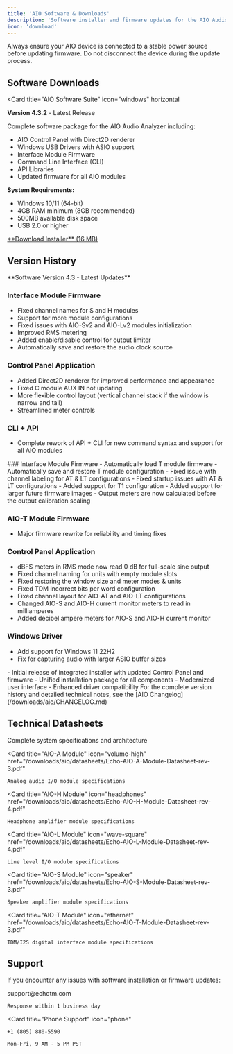 ```yaml
---
title: 'AIO Software & Downloads'
description: 'Software installer and firmware updates for the AIO Audio Analyzer'
icon: 'download'
---
```


<Warning>
Always ensure your AIO device is connected to a stable power source before updating firmware. Do not disconnect the device during the update process.
</Warning>

## Software Downloads

<Card
  title="AIO Software Suite"
  icon="windows"
  horizontal
>
  **Version 4.3.2** - Latest Release

  Complete software package for the AIO Audio Analyzer including:
  - AIO Control Panel with Direct2D renderer
  - Windows USB Drivers with ASIO support
  - Interface Module Firmware
  - Command Line Interface (CLI)
  - API Libraries
  - Updated firmware for all AIO modules

  **System Requirements:**
  - Windows 10/11 (64-bit)
  - 4GB RAM minimum (8GB recommended)
  - 500MB available disk space
  - USB 2.0 or higher

  <a href="/downloads/aio/SetupEchoAIO_4.3.2.exe" download>
    **Download Installer** (16 MB)
  </a>
</Card>

## Version History

<Accordion title="Version 4.3.2 (Current Release)">
  **Software Version 4.3 - Latest Updates**

  ### Interface Module Firmware
  - Fixed channel names for S and H modules
  - Support for more module configurations
  - Fixed issues with AIO-Sv2 and AIO-Lv2 modules initialization
  - Improved RMS metering
  - Added enable/disable control for output limiter
  - Automatically save and restore the audio clock source

  ### Control Panel Application
  - Added Direct2D renderer for improved performance and appearance
  - Fixed C module AUX IN not updating
  - More flexible control layout (vertical channel stack if the window is narrow and tall)
  - Streamlined meter controls

  ### CLI + API
  - Complete rework of API + CLI for new command syntax and support for all AIO modules
</Accordion>

<Accordion title="Version 4.1 Changelog">
  ### Interface Module Firmware
  - Automatically load T module firmware
  - Automatically save and restore T module configuration
  - Fixed issue with channel labeling for AT & LT configurations
  - Fixed startup issues with AT & LT configurations
  - Added support for T1 configuration
  - Added support for larger future firmware images
  - Output meters are now calculated before the output calibration scaling

  ### AIO-T Module Firmware
  - Major firmware rewrite for reliability and timing fixes

  ### Control Panel Application
  - dBFS meters in RMS mode now read 0 dB for full-scale sine output
  - Fixed channel naming for units with empty module slots
  - Fixed restoring the window size and meter modes & units
  - Fixed TDM incorrect bits per word configuration
  - Fixed channel layout for AIO-AT and AIO-LT configurations
  - Changed AIO-S and AIO-H current monitor meters to read in milliamperes
  - Added decibel ampere meters for AIO-S and AIO-H current monitor

  ### Windows Driver
  - Add support for Windows 11 22H2
  - Fix for capturing audio with larger ASIO buffer sizes
</Accordion>

<Accordion title="Version 4.0.0 Changelog">
  - Initial release of integrated installer with updated Control Panel and firmware
  - Unified installation package for all components
  - Modernized user interface
  - Enhanced driver compatibility
</Accordion>

<Accordion title="View Full Changelog">
  For the complete version history and detailed technical notes, see the [AIO Changelog](/downloads/aio/CHANGELOG.md)
</Accordion>

## Technical Datasheets

<CardGroup cols={3}>
  <Card
    title="AIO System Datasheet"
    icon="microchip"
    href="/downloads/aio/datasheets/Echo-AIO-Test-System-Datasheet-rev-4.pdf"
  >
    Complete system specifications and architecture
  </Card>

  <Card
    title="AIO-A Module"
    icon="volume-high"
    href="/downloads/aio/datasheets/Echo-AIO-A-Module-Datasheet-rev-3.pdf"
  >
    Analog audio I/O module specifications
  </Card>

  <Card
    title="AIO-H Module"
    icon="headphones"
    href="/downloads/aio/datasheets/Echo-AIO-H-Module-Datasheet-rev-4.pdf"
  >
    Headphone amplifier module specifications
  </Card>

  <Card
    title="AIO-L Module"
    icon="wave-square"
    href="/downloads/aio/datasheets/Echo-AIO-L-Module-Datasheet-rev-4.pdf"
  >
    Line level I/O module specifications
  </Card>

  <Card
    title="AIO-S Module"
    icon="speaker"
    href="/downloads/aio/datasheets/Echo-AIO-S-Module-Datasheet-rev-3.pdf"
  >
    Speaker amplifier module specifications
  </Card>

  <Card
    title="AIO-T Module"
    icon="ethernet"
    href="/downloads/aio/datasheets/Echo-AIO-T-Module-Datasheet-rev-3.pdf"
  >
    TDM/I2S digital interface module specifications
  </Card>
</CardGroup>

## Support

If you encounter any issues with software installation or firmware updates:

<CardGroup cols={2}>
  <Card
    title="Email Support"
    icon="envelope"
  >
    support@echotm.com

    Response within 1 business day
  </Card>

  <Card
    title="Phone Support"
    icon="phone"
  >
    +1 (805) 880-5590

    Mon-Fri, 9 AM - 5 PM PST
  </Card>
</CardGroup>
